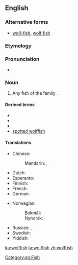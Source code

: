 {{also|wolfish}}
==English==

===Alternative forms===
* [[wolf-fish]], [[wolf fish]]

===Etymology===
{{compound|wolf|fish|lang=en}}

===Pronunciation===
* {{IPA|/ˈwʊlfːɪʃ/|lang=en}}

===Noun===
{{en-noun|es|wolffish}}

# Any fish of the family ''{{taxlink|Anarhichadidae|family|noshow=1}}''.

====Derived terms====
* {{vern|Atlantic wolffish}}
* {{vern|Bering wolffish}}
* {{vern|northern wolffish}}
* [[spotted wolffish]]

====Translations====
{{trans-top|fish}}
* Chinese:
*: Mandarin: {{t|cmn|狼魚|sc=Hani}}, {{t|cmn|狼鱼|tr=lángyú|sc=Hani}}
* Dutch: {{t+|nl|zeewolf|m}}
* Esperanto: {{t|eo|lupfiŝo}}
* Finnish: {{t|fi|merikissa}}
* French: {{t|fr|poisson loup|m}}
* German: {{t|de|Seewolf|m}}
{{trans-mid}}
* Norwegian:
*: Bokmål: {{t|no|steinbit|m}}
*: Nynorsk: {{t|nn|steinbit|m}}
* Russian: {{t|ru|полоса́тая зуба́тка|f|sc=Cyrl}}, {{t+|ru|зуба́тка|f|sc=Cyrl}}
* Swedish: {{t|sv|havskattfisk|c}}
* Yiddish: {{t|yi|וואָלף־פֿיש|m|tr=volf-fish, wolf-fisch|sc=Hebr}}
{{trans-bottom}}

[[Category:en:Fish]]

[[ku:wolffish]]
[[ta:wolffish]]
[[zh:wolffish]]